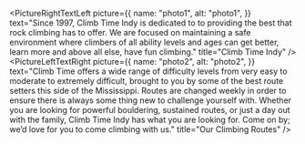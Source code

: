 <PictureRightTextLeft
  picture={{
    name: "photo1",
    alt: "photo1",
  }}
  text="Since 1997, Climb Time Indy is dedicated to to providing the best that rock climbing has to offer. We are focused on maintaining a safe environment where climbers of all ability levels and ages can get better, learn more and above all else, have fun climbing."
  title="Climb Time Indy"
/>
<PictureLeftTextRight
  picture={{
    name: "photo2",
    alt: "photo2",
  }}
  text="Climb Time offers a wide range of difficulty levels from very easy to moderate to extremely difficult, brought to you by some of the best route setters this side of the Mississippi. Routes are changed weekly in order to ensure there is always some thing new to challenge yourself with. Whether you are looking for powerful bouldering, sustained routes, or just a day out with the family, Climb Time Indy has what you are looking for. Come on by; we’d love for you to come climbing with us."
  title="Our Climbing Routes"
/>

<SocialMediaButtons />
